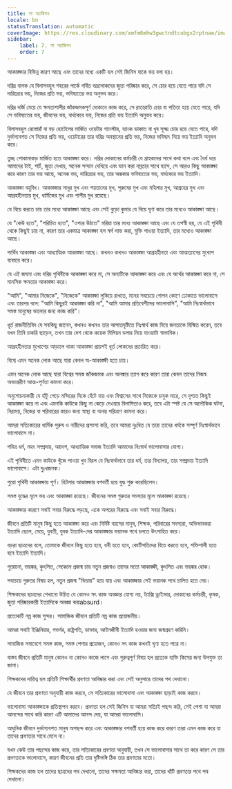 ```yaml
---
title: লা অ্যাম্বিশন
locale: bn
statusTranslation: automatic
coverImage: https://res.cloudinary.com/xmfm6mhw3gwctndtcubgx2rptnae/image/upload/v1740337243/small_cover_educacion_fundamental_a051170f1c.webp
sidebar:
    label: 7. লা অ্যাম্বিশন
    order: 7
---
```

আকাঙ্ক্ষার বিভিন্ন কারণ আছে এবং তাদের মধ্যে একটি হল সেই জিনিস যাকে ভয় বলা হয়।

দরিদ্র বালক যে বিলাসবহুল শহরের পার্কে গর্বিত ভদ্রলোকদের জুতা পরিষ্কার করে, সে চোর হয়ে যেতে পারে যদি সে দারিদ্র্যের ভয়, নিজের প্রতি ভয়, ভবিষ্যতের ভয় অনুভব করে।

দরিদ্র দর্জি মেয়ে যে ক্ষমতাশালীর জাঁকজমকপূর্ণ দোকানে কাজ করে, সে রাতারাতি চোর বা পতিতা হয়ে যেতে পারে, যদি সে ভবিষ্যতের ভয়, জীবনের ভয়, বার্ধক্যের ভয়, নিজের প্রতি ভয় ইত্যাদি অনুভব করে।

বিলাসবহুল রেস্তোরাঁ বা বড় হোটেলের মার্জিত ওয়েটার গ্যাংস্টার, ব্যাংক ডাকাত বা খুব সূক্ষ্ম চোর হয়ে যেতে পারে, যদি দুর্ভাগ্যবশত সে নিজের প্রতি ভয়, ওয়েটারের তার দরিদ্র অবস্থানের প্রতি ভয়, নিজের ভবিষ্যৎ নিয়ে ভয় ইত্যাদি অনুভব করে।

তুচ্ছ পোকামাকড় মার্জিত হতে আকাঙ্ক্ষা করে। দরিদ্র দোকানের কর্মচারী যে গ্রাহকদের সাথে কথা বলে এবং ধৈর্য ধরে আমাদের টাই, শার্ট, জুতা দেখায়, অনেক সম্মান দেখিয়ে এবং ভান করা নম্রতার সাথে হাসে, সে আরও কিছু আকাঙ্ক্ষা করে কারণ তার ভয় আছে, অনেক ভয়, দারিদ্র্যের ভয়, তার অন্ধকার ভবিষ্যতের ভয়, বার্ধক্যের ভয় ইত্যাদি।

আকাঙ্ক্ষা বহুবিধ। আকাঙ্ক্ষার সাধুর মুখ এবং শয়তানের মুখ, পুরুষের মুখ এবং মহিলার মুখ, আগ্রহের মুখ এবং আগ্রহহীনতার মুখ, ধার্মিকের মুখ এবং পাপীর মুখ রয়েছে।

যে বিয়ে করতে চায় তার মধ্যে আকাঙ্ক্ষা আছে এবং সেই বুড়ো কুমার যে বিয়ে ঘৃণা করে তার মধ্যেও আকাঙ্ক্ষা আছে।

যে "কেউ হতে", "পরিচিত হতে", "ওপরে উঠতে" মরিয়া তার মধ্যে আকাঙ্ক্ষা আছে এবং যে তপস্বী হয়, যে এই পৃথিবী থেকে কিছুই চায় না, কারণ তার একমাত্র আকাঙ্ক্ষা হল স্বর্গ লাভ করা, মুক্তি পাওয়া ইত্যাদি, তার মধ্যেও আকাঙ্ক্ষা আছে।

পার্থিব আকাঙ্ক্ষা এবং আধ্যাত্মিক আকাঙ্ক্ষা আছে। কখনও কখনও আকাঙ্ক্ষা আগ্রহহীনতা এবং আত্মত্যাগের মুখোশ ব্যবহার করে।

যে এই জঘন্য এবং দরিদ্র পৃথিবীকে আকাঙ্ক্ষা করে না, সে অন্যটিকে আকাঙ্ক্ষা করে এবং যে অর্থের আকাঙ্ক্ষা করে না, সে মানসিক ক্ষমতার আকাঙ্ক্ষা করে।

"আমি", "আমার নিজেকে", "নিজেকে" আকাঙ্ক্ষা লুকিয়ে রাখতে, মনের সবচেয়ে গোপন কোণে ঢোকাতে ভালোবাসে এবং তারপর বলে: "আমি কিছুরই আকাঙ্ক্ষা করি না", "আমি আমার প্রতিবেশীদের ভালোবাসি", "আমি নিঃস্বার্থভাবে সমস্ত মানুষের ভালোর জন্য কাজ করি"।

ধূর্ত রাজনীতিবিদ যে সবকিছু জানেন, কখনও কখনও তার আপাতদৃষ্টিতে নিঃস্বার্থ কাজ দিয়ে জনতাকে বিস্মিত করেন, তবে যখন তিনি চাকরি ছাড়েন, তখন তার দেশ থেকে কয়েক মিলিয়ন ডলার নিয়ে যাওয়াটা স্বাভাবিক।

আগ্রহহীনতার মুখোশের আড়ালে থাকা আকাঙ্ক্ষা প্রায়শই ধূর্ত লোকদের প্রতারিত করে।

বিশ্বে এমন অনেক লোক আছে যারা কেবল অ-আকাঙ্ক্ষী হতে চায়।

এমন অনেক লোক আছে যারা বিশ্বের সমস্ত জাঁকজমক এবং অলঙ্কার ত্যাগ করে কারণ তারা কেবল তাদের নিজস্ব অভ্যন্তরীণ আত্ম-পূর্ণতা কামনা করে।

অনুশোচনাকারী যে হাঁটু গেড়ে মন্দিরের দিকে হেঁটে যায় এবং বিশ্বাসের সাথে নিজেকে চাবুক মারে, সে দৃশ্যত কিছুই আকাঙ্ক্ষা করে না এবং এমনকি কাউকে কিছু না কেড়ে দেওয়ার বিলাসিতাও করে, তবে এটা স্পষ্ট যে সে অলৌকিক ঘটনা, নিরাময়, নিজের বা পরিবারের কারও জন্য স্বাস্থ্য বা অনন্ত পরিত্রাণ কামনা করে।

আমরা সত্যিকারের ধার্মিক পুরুষ ও নারীদের প্রশংসা করি, তবে আমরা দুঃখিত যে তারা তাদের ধর্মকে সম্পূর্ণ নিঃস্বার্থভাবে ভালোবাসে না।

পবিত্র ধর্ম, মহৎ সম্প্রদায়, আদেশ, আধ্যাত্মিক সমাজ ইত্যাদি আমাদের নিঃস্বার্থ ভালোবাসার যোগ্য।

এই পৃথিবীতে এমন কাউকে খুঁজে পাওয়া খুব বিরল যে নিঃস্বার্থভাবে তার ধর্ম, তার বিদ্যালয়, তার সম্প্রদায় ইত্যাদি ভালোবাসে। এটা দুঃখজনক।

পুরো পৃথিবী আকাঙ্ক্ষায় পূর্ণ। হিটলার আকাঙ্ক্ষার বশবর্তী হয়ে যুদ্ধ শুরু করেছিলেন।

সমস্ত যুদ্ধের মূলে ভয় এবং আকাঙ্ক্ষা রয়েছে। জীবনের সমস্ত গুরুতর সমস্যার মূলে আকাঙ্ক্ষা রয়েছে।

আকাঙ্ক্ষার কারণে সবাই সবার বিরুদ্ধে লড়ছে, একে অপরের বিরুদ্ধে এবং সবাই সবার বিরুদ্ধে।

জীবনে প্রতিটি মানুষ কিছু হতে আকাঙ্ক্ষা করে এবং নির্দিষ্ট বয়সের মানুষ, শিক্ষক, পরিবারের সদস্যরা, অভিভাবকরা ইত্যাদি ছেলে, মেয়ে, যুবতী, যুবক ইত্যাদি-দের আকাঙ্ক্ষার ভয়ানক পথে চলতে উৎসাহিত করে।

বড়রা ছাত্রদের বলে, তোমাকে জীবনে কিছু হতে হবে, ধনী হতে হবে, কোটিপতিদের বিয়ে করতে হবে, শক্তিশালী হতে হবে ইত্যাদি ইত্যাদি।

পুরোনো, ভয়ঙ্কর, কুৎসিত, সেকেলে প্রজন্ম চায় নতুন প্রজন্মও তাদের মতো আকাঙ্ক্ষী, কুৎসিত এবং ভয়ঙ্কর হোক।

সবচেয়ে গুরুতর বিষয় হল, নতুন প্রজন্ম "বিভ্রান্ত" হয়ে যায় এবং আকাঙ্ক্ষার সেই ভয়ানক পথে চালিত হতে দেয়।

শিক্ষকদের ছাত্রদের শেখানো উচিত যে কোনও সৎ কাজ অবজ্ঞার যোগ্য নয়, ট্যাক্সি ড্রাইভার, দোকানের কর্মচারী, কৃষক, জুতা পরিষ্কারকারী ইত্যাদিকে অবজ্ঞা করাabsurd।

প্রত্যেকটি নম্র কাজ সুন্দর। সামাজিক জীবনে প্রতিটি নম্র কাজ প্রয়োজনীয়।

আমরা সবাই ইঞ্জিনিয়ার, গভর্নর, রাষ্ট্রপতি, ডাক্তার, আইনজীবী ইত্যাদি হওয়ার জন্য জন্মগ্রহণ করিনি।

সামাজিক সমাবেশে সমস্ত কাজ, সমস্ত পেশার প্রয়োজন, কোনও সৎ কাজ কখনই ঘৃণ্য হতে পারে না।

বাস্তব জীবনে প্রতিটি মানুষ কোনও না কোনও কাজে লাগে এবং গুরুত্বপূর্ণ বিষয় হল প্রত্যেক ব্যক্তি কিসের জন্য উপযুক্ত তা জানা।

শিক্ষকদের দায়িত্ব হল প্রতিটি শিক্ষার্থীর প্রবণতা আবিষ্কার করা এবং সেই অনুসারে তাদের পথ দেখানো।

যে জীবনে তার প্রবণতা অনুযায়ী কাজ করবে, সে সত্যিকারের ভালোবাসা এবং আকাঙ্ক্ষা ছাড়াই কাজ করবে।

ভালোবাসা আকাঙ্ক্ষাকে প্রতিস্থাপন করবে। প্রবণতা হল সেই জিনিস যা আমরা সত্যিই পছন্দ করি, সেই পেশা যা আমরা আনন্দের সাথে করি কারণ এটি আমাদের আনন্দ দেয়, যা আমরা ভালোবাসি।

আধুনিক জীবনে দুর্ভাগ্যবশত মানুষ অপছন্দ করে এবং আকাঙ্ক্ষার বশবর্তী হয়ে কাজ করে কারণ তারা এমন কাজ করে যা তাদের প্রবণতার সাথে মেলে না।

যখন কেউ তার পছন্দের কাজ করে, তার সত্যিকারের প্রবণতা অনুযায়ী, তখন সে ভালোবাসার সাথে তা করে কারণ সে তার প্রবণতাকে ভালোবাসে, কারণ জীবনের প্রতি তার দৃষ্টিভঙ্গি ঠিক তার প্রবণতার মতো।

শিক্ষকদের কাজ হল তাদের ছাত্রদের পথ দেখানো, তাদের সক্ষমতা আবিষ্কার করা, তাদের খাঁটি প্রবণতার পথে পথ দেখানো।
